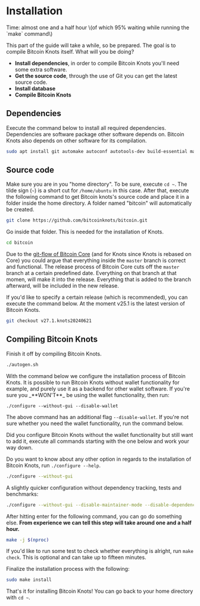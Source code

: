 
# Installation

<Callout emoji="&#x2139;">
Time: almost one and a half hour \(of which 95% waiting while running the `make` command\)
</Callout>

This part of the guide will take a while, so be prepared. The goal is to compile Bitcoin Knots itself. What will you be doing?

* **Install dependencies**, in order to compile Bitcoin Knots you'll need some extra software.
* **Get the source code**, through the use of Git you can get the latest source code.
* **Install database**
* **Compile Bitcoin Knots**

## Dependencies

Execute the command below to install all required dependencies. Dependencies are software package other software depends on. Bitcoin Knots also depends on other software for its compilation.

```bash
sudo apt install git automake autoconf autotools-dev build-essential make pkg-config protobuf-compiler libminiupnpc-dev libprotobuf-dev libdb++-dev libzmq3-dev libsqlite3-dev libboost-thread-dev libboost-test-dev libboost-all-dev libevent-dev libtool libssl-dev libboost-system-dev libboost-filesystem-dev librsvg2-bin librsvg2-2 imagemagick -y
```

## Source code

Make sure you are in you "home directory". To be sure, execute `cd ~`. The tilde sign \(`~`\) is a short cut for `/home/ubuntu` in this case. After that, execute the following command to get Bitcoin knots's source code and place it in a folder inside the home directory. A folder named "bitcoin" will automatically be created.

```bash
git clone https://github.com/bitcoinknots/bitcoin.git
```

Go inside that folder. This is needed for the installation of Knots.

```bash
cd bitcoin
```

Due to the [git-flow of Bitcoin Core](https://github.com/bitcoin/bitcoin/blob/master/CONTRIBUTING.md#decision-making-process) (and for Knots since Knots is rebased on Core) you could argue that everything inside the `master` branch is correct and functional. The release process of Bitcoin Core cuts off the `master` branch at a certain predefined date. Everything on that branch at that momen, will make it into the release. Everything that is added to the branch afterward, will be included in the new release.

If you'd like to specify a certain release \(which is recommended\), you can execute the command below. At the moment v25.1 is the latest version of Bitcoin Knots.

```bash
git checkout v27.1.knots20240621
```

## Compiling Bitcoin Knots

Finish it off by compiling Bitcoin Knots.

```bash
./autogen.sh
```

<Callout emoji="&#x2139;">
With the command below we configure the installation process of Bitcoin Knots. It is possible to run Bitcoin Knots without wallet functionality for example, and purely use it as a backend for other wallet software. If you're sure you _**WON'T**_ be using the wallet functionality, then run:

`./configure --without-gui --disable-wallet`

The above command has an additional flag `--disable-wallet`. If you're not sure whether you need the wallet functionality, run the command below.

Did you configure Bitcoin Knots without the wallet functionality but still want to add it, execute all commands starting with the one below and work your way down.
</Callout>

Do you want to know about any other option in regards to the installation of Bitcoin Knots, run `./configure --help`.

```bash
./configure --without-gui
```

A slightly quicker configuration without dependency tracking, tests and benchmarks:

```bash
./configure --without-gui --disable-maintainer-mode --disable-dependency-tracking --disable-tests --disable-gui-tests --disable-bench
```

After hitting enter for the following command, you can go do something else. **From experience we can tell this step will take around one and a half hour.**

```bash
make -j $(nproc)
```

If you'd like to run some test to check whether everything is alright, run `make check`. This is optional and can take up to fifteen minutes.

Finalize the installation process with the following:

```bash
sudo make install
```

That's it for installing Bitcoin Knots! You can go back to your home directory with `cd ~`.